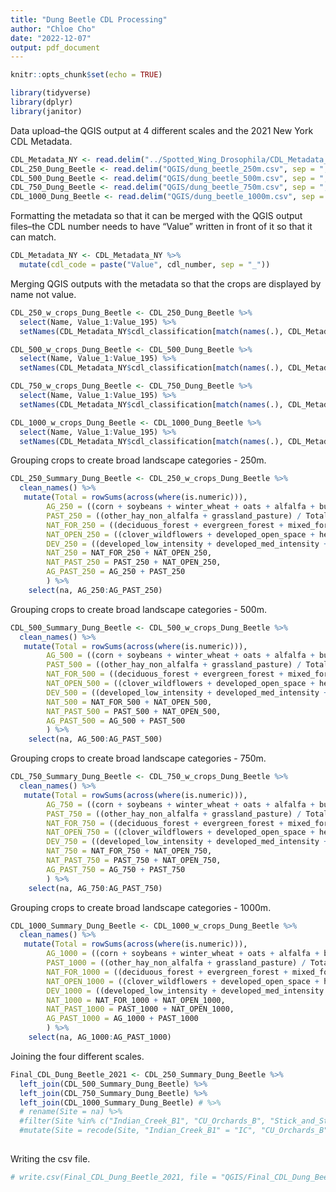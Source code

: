 ```yaml
---
title: "Dung Beetle CDL Processing"
author: "Chloe Cho"
date: "2022-12-07"
output: pdf_document
---
```


```r

knitr::opts_chunk$set(echo = TRUE)

library(tidyverse)
library(dplyr)
library(janitor)

```

Data upload--the QGIS output at 4 different scales and the 2021 New York CDL Metadata.

```r

CDL_Metadata_NY <- read.delim("../Spotted_Wing_Drosophila/CDL_Metadata_2021_NY.csv", sep = ",")
CDL_250_Dung_Beetle <- read.delim("QGIS/dung_beetle_250m.csv", sep = ",")
CDL_500_Dung_Beetle <- read.delim("QGIS/dung_beetle_500m.csv", sep = ",")
CDL_750_Dung_Beetle <- read.delim("QGIS/dung_beetle_750m.csv", sep = ",")
CDL_1000_Dung_Beetle <- read.delim("QGIS/dung_beetle_1000m.csv", sep = ",")

```

Formatting the metadata so that it can be merged with the QGIS output files--the CDL number needs to have "Value" written in front of it so that it can match.

```r

CDL_Metadata_NY <- CDL_Metadata_NY %>% 
  mutate(cdl_code = paste("Value", cdl_number, sep = "_"))

```

Merging QGIS outputs with the metadata so that the crops are displayed by name not value.

```r

CDL_250_w_crops_Dung_Beetle <- CDL_250_Dung_Beetle %>% 
  select(Name, Value_1:Value_195) %>% 
  setNames(CDL_Metadata_NY$cdl_classification[match(names(.), CDL_Metadata_NY$cdl_code)])

CDL_500_w_crops_Dung_Beetle <- CDL_500_Dung_Beetle %>% 
  select(Name, Value_1:Value_195) %>% 
  setNames(CDL_Metadata_NY$cdl_classification[match(names(.), CDL_Metadata_NY$cdl_code)])

CDL_750_w_crops_Dung_Beetle <- CDL_750_Dung_Beetle %>% 
  select(Name, Value_1:Value_195) %>% 
  setNames(CDL_Metadata_NY$cdl_classification[match(names(.), CDL_Metadata_NY$cdl_code)])

CDL_1000_w_crops_Dung_Beetle <- CDL_1000_Dung_Beetle %>% 
  select(Name, Value_1:Value_195) %>% 
  setNames(CDL_Metadata_NY$cdl_classification[match(names(.), CDL_Metadata_NY$cdl_code)])

```

Grouping crops to create broad landscape categories - 250m.

```r

CDL_250_Summary_Dung_Beetle <- CDL_250_w_crops_Dung_Beetle %>% 
  clean_names() %>% 
   mutate(Total = rowSums(across(where(is.numeric))),
        AG_250 = ((corn + soybeans + winter_wheat + oats + alfalfa + buckwheat + fallow_idle_cropland) / Total),
        PAST_250 = ((other_hay_non_alfalfa + grassland_pasture) / Total),
        NAT_FOR_250 = ((deciduous_forest + evergreen_forest + mixed_forest + woody_wetlands) / Total), 
        NAT_OPEN_250 = ((clover_wildflowers + developed_open_space + herbaceous_wetlands) / Total),
        DEV_250 = ((developed_low_intensity + developed_med_intensity + developed_high_intensity + barren) / Total),
        NAT_250 = NAT_FOR_250 + NAT_OPEN_250,  
        NAT_PAST_250 = PAST_250 + NAT_OPEN_250, 
        AG_PAST_250 = AG_250 + PAST_250
        ) %>% 
    select(na, AG_250:AG_PAST_250)

```

Grouping crops to create broad landscape categories - 500m.

```r

CDL_500_Summary_Dung_Beetle <- CDL_500_w_crops_Dung_Beetle %>% 
  clean_names() %>% 
   mutate(Total = rowSums(across(where(is.numeric))),
        AG_500 = ((corn + soybeans + winter_wheat + oats + alfalfa + buckwheat + fallow_idle_cropland) / Total),
        PAST_500 = ((other_hay_non_alfalfa + grassland_pasture) / Total),
        NAT_FOR_500 = ((deciduous_forest + evergreen_forest + mixed_forest + woody_wetlands) / Total), 
        NAT_OPEN_500 = ((clover_wildflowers + developed_open_space + herbaceous_wetlands) / Total),
        DEV_500 = ((developed_low_intensity + developed_med_intensity + developed_high_intensity + barren) / Total),
        NAT_500 = NAT_FOR_500 + NAT_OPEN_500,  
        NAT_PAST_500 = PAST_500 + NAT_OPEN_500, 
        AG_PAST_500 = AG_500 + PAST_500
        ) %>% 
    select(na, AG_500:AG_PAST_500)

```

Grouping crops to create broad landscape categories - 750m.

```r

CDL_750_Summary_Dung_Beetle <- CDL_750_w_crops_Dung_Beetle %>% 
  clean_names() %>% 
   mutate(Total = rowSums(across(where(is.numeric))),
        AG_750 = ((corn + soybeans + winter_wheat + oats + alfalfa + buckwheat + fallow_idle_cropland) / Total),
        PAST_750 = ((other_hay_non_alfalfa + grassland_pasture) / Total),
        NAT_FOR_750 = ((deciduous_forest + evergreen_forest + mixed_forest + woody_wetlands) / Total), 
        NAT_OPEN_750 = ((clover_wildflowers + developed_open_space + herbaceous_wetlands) / Total),
        DEV_750 = ((developed_low_intensity + developed_med_intensity + developed_high_intensity + barren) / Total),
        NAT_750 = NAT_FOR_750 + NAT_OPEN_750,  
        NAT_PAST_750 = PAST_750 + NAT_OPEN_750, 
        AG_PAST_750 = AG_750 + PAST_750
        ) %>% 
    select(na, AG_750:AG_PAST_750)

```

Grouping crops to create broad landscape categories - 1000m.

```r

CDL_1000_Summary_Dung_Beetle <- CDL_1000_w_crops_Dung_Beetle %>% 
  clean_names() %>% 
   mutate(Total = rowSums(across(where(is.numeric))),
        AG_1000 = ((corn + soybeans + winter_wheat + oats + alfalfa + buckwheat + fallow_idle_cropland) / Total),
        PAST_1000 = ((other_hay_non_alfalfa + grassland_pasture) / Total),
        NAT_FOR_1000 = ((deciduous_forest + evergreen_forest + mixed_forest + woody_wetlands) / Total), 
        NAT_OPEN_1000 = ((clover_wildflowers + developed_open_space + herbaceous_wetlands) / Total),
        DEV_1000 = ((developed_low_intensity + developed_med_intensity + developed_high_intensity + barren) / Total),
        NAT_1000 = NAT_FOR_1000 + NAT_OPEN_1000,  
        NAT_PAST_1000 = PAST_1000 + NAT_OPEN_1000, 
        AG_PAST_1000 = AG_1000 + PAST_1000
        ) %>% 
    select(na, AG_1000:AG_PAST_1000)

```

Joining the four different scales.

```r

Final_CDL_Dung_Beetle_2021 <- CDL_250_Summary_Dung_Beetle %>% 
  left_join(CDL_500_Summary_Dung_Beetle) %>% 
  left_join(CDL_750_Summary_Dung_Beetle) %>% 
  left_join(CDL_1000_Summary_Dung_Beetle) # %>% 
  # rename(Site = na) %>% 
  #filter(Site %in% c("Indian_Creek_B1", "CU_Orchards_B", "Stick_and_Stone_B", "West_Haven_B", "Grisamore_B", "Silver_Queen_B", "Shared_Roots_B2", "Cassim_B","Buried_Treasures_B", "Research_North_B2","Fellenz_B","Full_Circle_B","Sampson_B", "Remembrance_B")) %>% 
  #mutate(Site = recode(Site, "Indian_Creek_B1" = "IC", "CU_Orchards_B" = "CO", "Stick_and_Stone_B" = "SS", "West_Haven_B" = "WH", "Grisamore_B" = "GR", "Silver_Queen_B" = "SQ", "Shared_Roots_B2" = "SR", "Cassim_B" = "CA", "Buried_Treasures_B" = "BT", "Research_North_B2" = "RN", "Fellenz_B" = "FE", "Full_Circle_B" = "FC", "Sampson_B" = "SA", "Remembrance_B" = "RE"))
  
```

Writing the csv file.

```r

# write.csv(Final_CDL_Dung_Beetle_2021, file = "QGIS/Final_CDL_Dung_Beetle_2021.csv")

```
